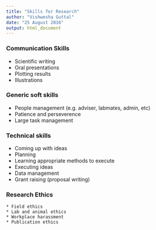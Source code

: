 ```yaml
---
title: "Skills for Research"
author: "Vishwesha Guttal"
date: "25 August 2016"
output: html_document
---
```


### Communication Skills
   * Scientific writing
   * Oral presentations
   * Plotting results
   * Illustrations 

### Generic soft skills
   * People management (e.g. adviser, labmates, admin, etc)
   * Patience and perseverence
   * Large task management
   
### Technical skills
   * Coming up with ideas
   * Planning 
   * Learning appropriate methods to execute
   * Executing ideas
   * Data management
   * Grant raising (proposal writing)

### Research Ethics
    * Field ethics
    * Lab and animal ethics
    * Workplace harassment
    * Publication ethics